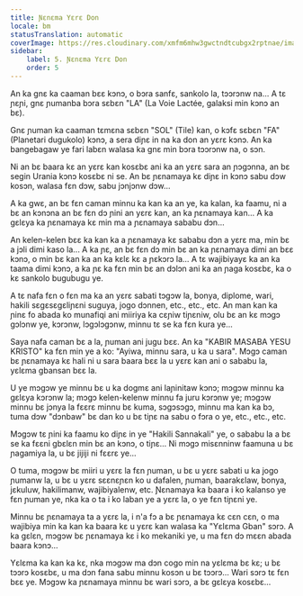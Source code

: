 ```yaml
---
title: Ɲɛnɛma Yɛrɛ Don
locale: bm
statusTranslation: automatic
coverImage: https://res.cloudinary.com/xmfm6mhw3gwctndtcubgx2rptnae/image/upload/v1740468922/small_cover_tratado_de_psicologia_revolucionaria_a4c0dca4e0.webp
sidebar:
    label: 5. Ɲɛnɛma Yɛrɛ Don
    order: 5
---
```

An ka gnɛ ka caaman bɛɛ kɔnɔ, o bɔra sanfɛ, sankolo la, tɔɔrɔnw na... A tɛ ɲɛɲi, gnɛ ɲumanba bɔra sɛbɛn "LA" (La Voie Lactée, galaksi min kɔnɔ an bɛ).

Gnɛ ɲuman ka caaman tɛmɛna sɛbɛn "SOL" (Tile) kan, o kɔfɛ sɛbɛn "FA" (Planetari dugukolo) kɔnɔ, a sera diɲɛ in na ka don an yɛrɛ kɔnɔ. An ka bangebagaw ye fari labɛn walasa ka gnɛ min bɔra tɔɔrɔnw na, o sɔn.

Ni an bɛ baara kɛ an yɛrɛ kan kosɛbɛ ani ka an yɛrɛ sara an ɲɔgɔnna, an bɛ segin Urania kɔnɔ kosɛbɛ ni se. An bɛ ɲɛnamaya kɛ diɲɛ in kɔnɔ sabu dɔw kosɔn, walasa fɛn dɔw, sabu jɔnjɔnw dɔw...

A ka gwɛ, an bɛ fɛn caman minnu ka kan ka an ye, ka kalan, ka faamu, ni a bɛ an kɔnɔna an bɛ fɛn dɔ ɲini an yɛrɛ kan, an ka ɲɛnamaya kan... A ka gɛlɛya ka ɲɛnamaya kɛ min ma a ɲɛnamaya sababu dɔn...

An kelen-kelen bɛɛ ka kan ka a ɲɛnamaya kɛ sababu dɔn a yɛrɛ ma, min bɛ a jɔli dimi kaso la... A ka ɲɛ, an bɛ fɛn dɔ min bɛ an ka ɲɛnamaya dimi an bɛɛ kɔnɔ, o min bɛ kan ka an ka kɛlɛ kɛ a ɲɛkɔrɔ la... A tɛ wajibiyayɛ ka an ka taama dimi kɔnɔ, a ka ɲɛ ka fɛn min bɛ an dɔlɔn ani ka an ɲaga kosɛbɛ, ka o kɛ sankolo bugubugu ye.

A tɛ nafa fɛn o fɛn ma ka an yɛrɛ sabati tɔgɔw la, bonya, diplome, wari, hakili sɛgɛsɛgɛliɲɛni suguya, jogo dɔnnen, etc., etc., etc. An man kan ka ɲinɛ fo abada ko munafiqi ani miiriya ka cɛɲiw tiɲɛniw, olu bɛ an kɛ mɔgɔ gɔlɔnw ye, kɔrɔnw, lɔgɔlɔgɔnw, minnu tɛ se ka fɛn kura ye...

Saya nafa caman bɛ a la, ɲuman ani jugu bɛɛ. An ka "KABIR MASABA YESU KRISTO" ka fɛn min ye a ko: "Ayiwa, minnu sara, u ka u sara". Mɔgɔ caman bɛ ɲɛnamaya kɛ hali ni u sara baara bɛɛ la u yɛrɛ kan ani o sababu la, yɛlɛma gbansan bɛɛ la.

U ye mɔgɔw ye minnu bɛ u ka dogmɛ ani laɲinitaw kɔnɔ; mɔgɔw minnu ka gɛlɛya kɔrɔnw la; mɔgɔ kelen-kelenw minnu fa juru kɔrɔnw ye; mɔgɔw minnu bɛ jɔnya la fɛɛrɛ minnu bɛ kuma, sɔgɔsɔgɔ, minnu ma kan ka bɔ, tuma dɔw "dɔnbaw" bɛ dan ko u bɛ tiɲɛ na sabu o fɔra o ye, etc., etc., etc.

Mɔgɔw tɛ ɲini ka faamu ko diɲɛ in ye "Hakili Sannakali" ye, o sababu la a bɛ se ka fɛɛni gbɛlɛn min bɛ an kɔnɔ, o tiɲɛ... Ni mɔgɔ misɛnninw faamuna u bɛ ɲagamiya la, u bɛ jijiji ni fɛɛrɛ ye...

O tuma, mɔgɔw bɛ miiri u yɛrɛ la fɛn ɲuman, u bɛ u yɛrɛ sabati u ka jogo ɲumanw la, u bɛ u yɛrɛ sɛɛnɛɲɛn ko u dafalen, ɲuman, baarakɛlaw, bonya, jɛkuluw, hakilimanw, wajibiyalenw, etc. Ɲɛnamaya ka baara i ko kalanso ye fɛn ɲuman ye, nka ka o ta i ko laban ye a yɛrɛ la, o ye fɛn tiɲɛni ye.

Minnu bɛ ɲɛnamaya ta a yɛrɛ la, i n'a fɔ a bɛ ɲɛnamaya kɛ cɛn cɛn, o ma wajibiya min ka kan ka baara kɛ u yɛrɛ kan walasa ka "Yɛlɛma Gban" sɔrɔ. A ka gɛlɛn, mɔgɔw bɛ ɲɛnamaya kɛ i ko mekaniki ye, u ma fɛn dɔ mɛɛn abada baara kɔnɔ...

Yɛlɛma ka kan ka kɛ, nka mɔgɔw ma dɔn cogo min na yɛlɛma bɛ kɛ; u bɛ tɔɔrɔ kosɛbɛ, u ma dɔn fana sabu minnu kosɔn u bɛ tɔɔrɔ... Wari sɔrɔ tɛ fɛn bɛɛ ye. Mɔgɔw ka ɲɛnamaya minnu bɛ wari sɔrɔ, a bɛ gɛlɛya kosɛbɛ...


